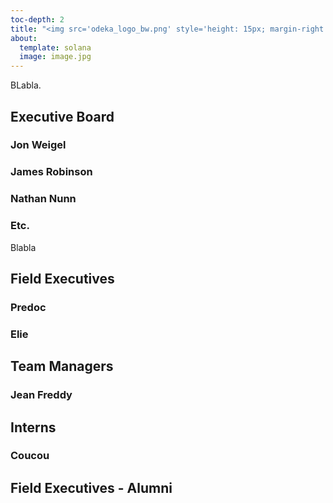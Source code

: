 ```yaml
---
toc-depth: 2
title: "<img src='odeka_logo_bw.png' style='height: 15px; margin-right: 24px; margin-left: 70px;'>People<img src='odeka_logo_bw.png' style='height: 15px; margin-left: 24px;'>"
about:
  template: solana
  image: image.jpg
---
```


BLabla.

## Executive Board

### Jon Weigel

### James Robinson

### Nathan Nunn

### Etc.

Blabla

## Field Executives

### Predoc

### Elie

## Team Managers

### Jean Freddy

## Interns

### Coucou

## Field Executives - Alumni

